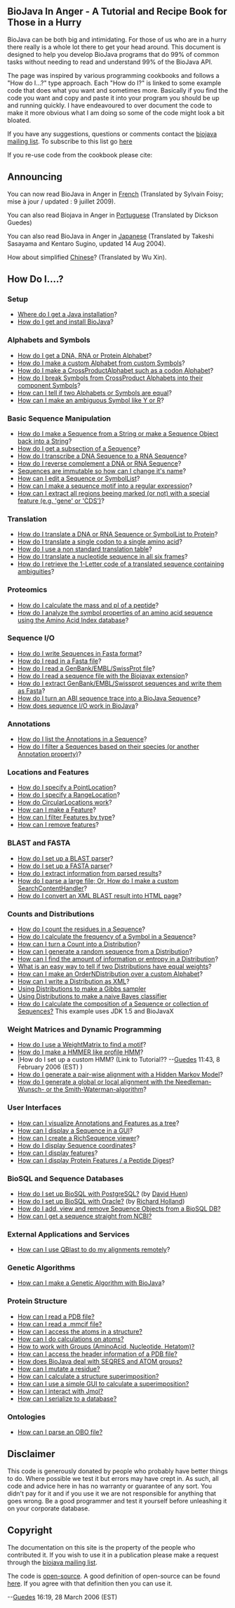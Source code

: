 == BioJava In Anger - A Tutorial and Recipe Book for Those in a Hurry ==

BioJava can be both big and intimidating. For those of us who are in a hurry there really is a whole lot there to get your head around. This document is designed to help you develop BioJava programs that do 99% of common tasks without needing to read and understand 99% of the BioJava API.

The page was inspired by various programming cookbooks and follows a "How do I...?" type approach. Each "How do I?" is linked to some example code that does what you want and sometimes more. Basically if you find the code you want and copy and paste it into your program you should be up and running quickly. I have endeavoured to over document the code to make it more obvious what I am doing so some of the code might look a bit bloated.

If you have any suggestions, questions or comments contact the [mailto:biojava-l@biojava.org biojava mailing list]. To subscribe to this list go [http://biojava.org/mailman/listinfo/biojava-l here]

If you re-use code from the cookbook please cite:

{{Reference}}

== Announcing ==

You can now read BioJava in Anger in [[Biojava:CookbookFrench|French]] (Translated by Sylvain Foisy; mise &agrave; jour / updated : 9 juillet 2009).

You can also read Biojava in Anger in [[Biojava:CookbookPortuguese|Portuguese]] (Translated by Dickson Guedes)

You can also read BioJava in Anger in [http://www.geocities.jp/bio_portal/bj_in_anger_ja/ Japanese] (Translated by Takeshi Sasayama and Kentaro Sugino, updated 14 Aug 2004).

How about simplified [http://www.cbi.pku.edu.cn/chinese/documents/PUMA/biojava/index-cn.html Chinese]? (Translated by Wu Xin).

== How Do I....? ==

=== Setup ===

* [http://java.sun.com/downloads/ Where do I get a Java installation]?
* [[BioJava:GetStarted|How do I get and install BioJava]]?

=== Alphabets and Symbols ===

* [[Biojava:Cookbook:Alphabets|How do I get a DNA, RNA or Protein Alphabet]]?
* [[Biojava:Cookbook:Alphabets:Custom|How do I make a custom Alphabet from custom Symbols]]?
* [[Biojava:Cookbook:Alphabets:CrossProduct|How do I make a CrossProductAlphabet such as a codon Alphabet]]?
* [[Biojava:Cookbook:Alphabets:Component|How do I break Symbols from CrossProduct Alphabets into their component Symbols]]?
* [[Biojava:Cookbook:Alphabets:Cononical|How can I tell if two Alphabets or Symbols are equal]]?
* [[Biojava:Cookbook:Alphabets:Ambiguous|How can I make an ambiguous Symbol like Y or R]]?

=== Basic Sequence Manipulation ===

* [[Biojava:Cookbook:Sequence|How do I make a Sequence from a String or make a Sequence Object back into a String]]?
* [[Biojava:Cookbook:Sequence:SubSequence|How do I get a subsection of a Sequence]]?
* [[Biojava:Cookbook:Sequence:Transcribe|How do I transcribe a DNA Sequence to a RNA Sequence]]?
* [[Biojava:Cookbook:Sequence:Reverse|How do I reverse complement a DNA or RNA Sequence]]?
* [[Biojava:Cookbook:Sequence:ChangeName|Sequences are immutable so how can I change it's name]]?
* [[Biojava:Cookbook:Sequence:Edit|How can I edit a Sequence or SymbolList]]?
* [[Biojava:Cookbook:Sequence:Regex|How can I make a sequence motif into a regular expression]]?
* [[Biojava:Cookbook:Sequence:ExtractGeneRegions|How can I extract all regions beeing marked (or not) with a special feature (e.g. 'gene' or 'CDS')]]?

=== Translation ===

* [[Biojava:Cookbook:Translation|How do I translate a DNA or RNA Sequence or SymbolList to Protein]]?
* [[Biojava:Cookbook:Translation:Single|How do I translate a single codon to a single amino acid]]?
* [[Biojava:Cookbook:Translation:NonStandart|How do I use a non standard translation table]]?
* [[Biojava:Cookbook:Translation:SixFrames|How do I translate a nucleotide sequence in all six frames]]?
* [[Biojava:Cookbook:Translation:OneLetterAmbi|How do I retrieve the 1-Letter code of a translated sequence containing ambiguities]]?

=== Proteomics ===

* [[Biojava:Cookbook:Proteomics|How do I calculate the mass and pI of a peptide]]?
* [[Biojava:Cookbook:Proteomics:AAindex|How do I analyze the symbol properties of an amino acid sequence using the Amino Acid Index database]]?

=== Sequence I/O ===

* [[Biojava:Cookbook:SeqIO:WriteInFasta|How do I write Sequences in Fasta format]]?
* [[Biojava:Cookbook:SeqIO:ReadFasta|How do I read in a Fasta file]]?
* [[Biojava:Cookbook:SeqIO:ReadGES|How do I read a GenBank/EMBL/SwissProt file]]?
* [[Biojava:Cookbook:SeqIO:ReadGESBiojavax|How do I read a sequence file with the Biojavax extension]]?
* [[Biojava:Cookbook:SeqIO:GBtoFasta|How do I extract GenBank/EMBL/Swissprot sequences and write them as Fasta]]?
* [[Biojava:Cookbook:SeqIO:ABItoSequence|How do I turn an ABI sequence trace into a BioJava Sequence]]?
* [[Biojava:Cookbook:SeqIO:Echo|How does sequence I/O work in BioJava]]?

=== Annotations ===

* [[BioJava:Cookbook:Annotations:List|How do I list the Annotations in a Sequence]]?
* [[BioJava:Cookbook:Annotations:Filter|How do I filter a Sequences based on their species (or another Annotation property)]]?

=== Locations and Features ===

* [[BioJava:Cookbook:Locations:Point|How do I specify a PointLocation]]?
* [[BioJava:Cookbook:Locations:Range|How do I specify a RangeLocation]]?
* [[BioJava:Cookbook:Locations:Circular|How do CircularLocations work]]?
* [[BioJava:Cookbook:Locations:Feature|How can I make a Feature]]?
* [[BioJava:Cookbook:Locations:Filter|How can I filter Features by type]]?
* [[BioJava:Cookbook:Locations:Remove|How can I remove features]]?

=== BLAST and FASTA ===

* [[BioJava:CookBook:Blast:Parser|How do I set up a BLAST parser]]?
* [[BioJava:CookBook:Fasta:Parser|How do I set up a FASTA parser]]?
* [[BioJava:CookBook:Blast:Extract|How do I extract information from parsed results]]?
* [[BioJava:CookBook:Blast:Echo|How do I parse a large file; Or, How do I make a custom SearchContentHandler]]?
* [[BioJava:CookBook:Blast:XML|How do I convert an XML BLAST result into HTML page]]?

=== Counts and Distributions ===

* [[BioJava:CookBook:Count:Residues|How do I count the residues in a Sequence]]?
* [[BioJava:CookBook:Count:Frequency|How do I calculate the frequency of a Symbol in a Sequence]]?
* [[BioJava:CookBook:Count:ToDistrib|How can I turn a Count into a Distribution]]?
* [[BioJava:CookBook:Distribution:RandomSeqs|How can I generate a random sequence from a Distribution]]?
* [[BioJava:CookBook:Distribution:Entropy|How can I find the amount of information or entropy in a Distribution]]?
* [[BioJava:CookBook:Distribution:Emission|What is an easy way to tell if two Distributions have equal weights]]?
* [[BioJava:CookBook:Distribution:Custom|How can I make an OrderNDistribution over a custom Alphabet]]?
* [[BioJava:CookBook:Distribution:XML|How can I write a Distribution as XML]]?
* [[BioJava:CookBook:Distribution:Gibbs|Using Distributions to make a Gibbs sampler]]
* [[BioJava:CookBook:Distribution:Bayes|Using Distributions to make a naive Bayes classifier]]
* [[Biojava:CookBook:Distribution:Composition|How do I calculate the composition of a Sequence or collection of Sequences?]] This example uses JDK 1.5 and BioJavaX

=== Weight Matrices and Dynamic Programming ===

* [[BioJava:CookBook:DP:WeightMatrix|How do I use a WeightMatrix to find a motif]]?
* [[BioJava:CookBook:DP:HMM|How do I make a HMMER like profile HMM]]?
* |How do I set up a custom HMM? (Link to Tutorial?? --[[User:Guedes|Guedes]] 11:43, 8 February 2006 (EST) )
* [[BioJava:CookBook:DP:PairWise|How do I generate a pair-wise alignment with a Hidden Markov Model]]?
* [[BioJava:CookBook:DP:PairWise2|How do I generate a global or local alignment with the Needleman-Wunsch- or the Smith-Waterman-algorithm]]?

=== User Interfaces ===

* [[BioJava:CookBook:Interfaces:ViewAsTree|How can I visualize Annotations and Features as a tree]]?
* [[BioJava:CookBook:Interfaces:ViewInGUI|How can I display a Sequence in a GUI]]?
* [[BioJava:CookBook:Interfaces:ViewInGUI2|How can I create a RichSequence viewer]]?
* [[BioJava:CookBook:Interfaces:Coordinates|How do I display Sequence coordinates]]?
* [[BioJava:CookBook:Interfaces:Features|How can I display features]]?
* [[BioJava:CookBook:Interfaces:ProteinPeptideFeatures|How can I display Protein Features / a Peptide Digest]]?

=== BioSQL and Sequence Databases ===

* [[BioJava:CookBook:BioSQL:SetupPostGre|How do I set up BioSQL with PostgreSQL?]] (by [[User:David|David Huen]])
* [[BioJava:CookBook:BioSQL:SetupOracle|How do I set up BioSQL with Oracle?]] (by [[User:Richard|Richard Holland]])
* [[BioJava:CookBook:BioSQL:Manage|How do I add, view and remove Sequence Objects from a BioSQL DB?]]
* [[BioJava:CookBook:ExternalSources:NCBIFetch|How can I get a sequence straight from NCBI?]]

=== External Applications and Services ===

* [[BioJava:CookBook:Services:Qblast|How can I use QBlast to do my alignments remotely]]?

=== Genetic Algorithms ===

* [[BioJava:CookBook:GA|How can I make a Genetic Algorithm with BioJava]]?

=== Protein Structure ===

* [[BioJava:CookBook:PDB:read|How can I read a PDB file?]]
* [[BioJava:CookBook:PDB:mmcif|How can I read a .mmcif file?]]
* [[BioJava:CookBook:PDB:atoms|How can I access the atoms in a structure?]]
* [[BioJava:CookBook:PDB:atomsCalc|How can I do calculations on atoms?]]
* [[BioJava:CookBook:PDB:groups|How to work with Groups (AminoAcid, Nucleotide, Hetatom)?]]
* [[BioJava:CookBook:PDB:header|How can I access the header information of a PDB file?]]
* [[BioJava:CookBook:PDB:seqres|How does BioJava deal with SEQRES and ATOM groups?]]
* [[BioJava:CookBook:PDB:mutate|How can I mutate a residue?]]
* [[BioJava:CookBook:PDB:align|How can I calculate a structure superimposition?]]
* [[BioJava:CookBook:PDB:alignGUI|How can I use a simple GUI to calculate a superimposition?]]
* [[BioJava:CookBook:PDB:Jmol|How can I interact with Jmol?]]
* [[BioJava:CookBook:PDB:hibernate|How can I serialize to a database?]]

=== Ontologies ===
* [[BioJava:CookBook:OBO:parse|How can I parse an OBO file?]]

== Disclaimer ==

This code is generously donated by people who probably have better things to do. Where possible we test it but errors may have crept in. As such, all code and advice here in has no warranty or guarantee of any sort. You didn't pay for it and if you use it we are not responsible for anything that goes wrong. Be a good programmer and test it yourself before unleashing it on your corporate database.

== Copyright ==

The documentation on this site is the property of the people who contributed it. If you wish to use it in a publication please make a request through the [mailto:biojava-l@biojava.org biojava mailing list].

The code is [[wp:Open source|open-source]]. A good definition of open-source can be found [http://www.opensource.org/docs/definition_plain.php here]. If you agree with that definition then you can use it.


--[[User:Guedes|Guedes]] 16:19, 28 March 2006 (EST)